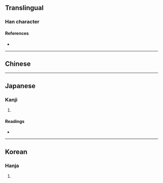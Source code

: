 {{character info/new}}
{{also|棄}}
==Translingual==

===Han character===
{{Han char|rn=55|rad=廾|as=04|sn=7|four=|canj=YIT|ids=⿱𠫓廾}}

====References====
* {{Han ref|kx=0353.150|dkj=09594|dj=0668.150|hdz=10515.080|uh=5F03|ud=24323}}

----

==Chinese==
{{zh-see|棄}}

----

==Japanese==

===Kanji===
{{ja-kanji|grade=|rs=廾04}}

# {{defn|lang=ja|sort=廾04}}

====Readings====
* {{ja-readings|on=[[き]] (ki)|kun=[[すてる]] (suteru)}}

----

==Korean==

===Hanja===
{{ko-hanja|hangeul=기|eumhun=|rv=gi|mr=ki|y=ki}}

# {{defn|lang=ko|sort=廾04}}